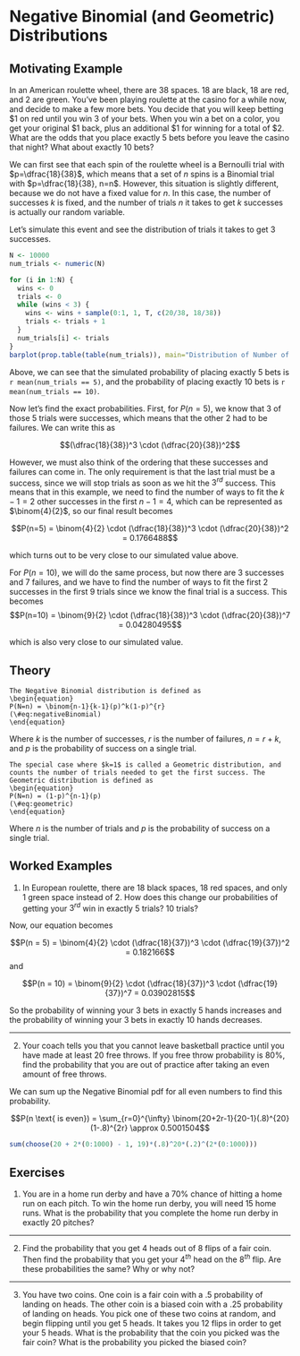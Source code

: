 # Negative Binomial (and Geometric) Distributions {#negative-binomial}

## Motivating Example {-}

In an American roulette wheel, there are $38$ spaces. $18$ are black, $18$ are red, and $2$ are green. You've been playing roulette at the casino for a while now, and decide to make a few more bets. You decide that you will keep betting $\$1$ on red until you win $3$ of your bets. When you win a bet on a color, you get your original $\$1$ back, plus an additional $\$1$ for winning for a total of $\$2$. What are the odds that you place exactly $5$ bets before you leave the casino that night? What about exactly $10$ bets? 

We can first see that each spin of the roulette wheel is a Bernoulli trial with $p=\dfrac{18}{38}$, which means that a set of $n$ spins is a Binomial trial with $p=\dfrac{18}{38}, n=n$. However, this situation is slightly different, because we do not have a fixed value for $n$. In this case, the number of successes $k$ is fixed, and the number of trials $n$ it takes to get $k$ successes is actually our random variable.

Let's simulate this event and see the distribution of trials it takes to get $3$ successes.

```r
N <- 10000
num_trials <- numeric(N)

for (i in 1:N) {
  wins <- 0
  trials <- 0
  while (wins < 3) {
    wins <- wins + sample(0:1, 1, T, c(20/38, 18/38))
    trials <- trials + 1
  }
  num_trials[i] <- trials
}
barplot(prop.table(table(num_trials)), main="Distribution of Number of Bets", xlab = "Number of Bets")
```

Above, we can see that the simulated probability of placing exactly $5$ bets is `r mean(num_trials == 5)`, and the probability of placing exactly $10$ bets is `r mean(num_trials == 10)`.

Now let's find the exact probabilities. First, for $P(n=5)$, we know that $3$ of those $5$ trials were successes, which means that the other $2$ had to be failures. We can write this as 

$$(\dfrac{18}{38})^3 \cdot (\dfrac{20}{38})^2$$

However, we must also think of the ordering that these successes and failures can come in. The only requirement is that the last trial must be a success, since we will stop trials as soon as we hit the $3^{rd}$ success. This means that in this example, we need to find the number of ways to fit the $k-1 = 2$ other successes in the first $n-1 = 4$, which can be represented as $\binom{4}{2}$, so our final result becomes

$$P(n=5) = \binom{4}{2} \cdot (\dfrac{18}{38})^3 \cdot (\dfrac{20}{38})^2 = 0.1766488$$

which turns out to be very close to our simulated value above.

For $P(n=10)$, we will do the same process, but now there are $3$ successes and $7$ failures, and we have to find the number of ways to fit the first $2$ successes in the first $9$ trials since we know the final trial is a success. This becomes $$P(n=10) = \binom{9}{2} \cdot (\dfrac{18}{38})^3 \cdot (\dfrac{20}{38})^7 = 0.04280495$$

which is also very close to our simulated value.

## Theory {-}

```definition
The Negative Binomial distribution is defined as
\begin{equation}
P(N=n) = \binom{n-1}{k-1}(p)^k(1-p)^{r}
(\#eq:negativeBinomial)
\end{equation}
```

Where $k$ is the number of successes, $r$ is the number of failures, $n=r+k$, and $p$ is the probability of success on a single trial.

```definition
The special case where $k=1$ is called a Geometric distribution, and counts the number of trials needed to get the first success. The Geometric distribution is defined as
\begin{equation}
P(N=n) = (1-p)^{n-1}(p)
(\#eq:geometric)
\end{equation}
```

Where $n$ is the number of trials and $p$ is the probability of success on a single trial.

## Worked Examples {-}

1. In European roulette, there are $18$ black spaces, $18$ red spaces, and only $1$ green space instead of $2$. How does this change our probabilities of getting your $3^{rd}$ win in exactly $5$ trials? $10$ trials?

Now, our equation becomes

$$P(n = 5) = \binom{4}{2} \cdot (\dfrac{18}{37})^3 \cdot (\dfrac{19}{37})^2 = 0.182166$$
and

$$P(n = 10) = \binom{9}{2} \cdot (\dfrac{18}{37})^3 \cdot (\dfrac{19}{37})^7 = 0.03902815$$

So the probability of winning your $3$ bets in exactly $5$ hands increases and the probability of winning your $3$ bets in exactly $10$ hands decreases.

------

2. Your coach tells you that you cannot leave basketball practice until you have made at least $20$ free throws. If you free throw probability is $80\%$, find the probability that you are out of practice after taking an even amount of free throws.

We can sum up the Negative Binomial pdf for all even numbers to find this probability. 

$$P(n \text{ is even}) = \sum_{r=0}^{\infty} \binom{20+2r-1}{20-1}(.8)^{20}(1-.8)^{2r} \approx 0.5001504$$

```r
sum(choose(20 + 2*(0:1000) - 1, 19)*(.8)^20*(.2)^(2*(0:1000)))
```

## Exercises {-}

1. You are in a home run derby and have a $70\%$ chance of hitting a home run on each pitch. To win the home run derby, you will need $15$ home runs. What is the probability that you complete the home run derby in exactly $20$ pitches?

------

2. Find the probability that you get $4$ heads out of $8$ flips of a fair coin. Then find the probability that you get your $4^{th}$ head on the $8^{th}$ flip. Are these probabilities the same? Why or why not?

------

3. You have two coins. One coin is a fair coin with a $.5$ probability of landing on heads. The other coin is a biased coin with a $.25$ probability of landing on heads. You pick one of these two coins at random, and begin flipping until you get $5$ heads. It takes you $12$ flips in order to get your $5$ heads. What is the probability that the coin you picked was the fair coin? What is the probability you picked the biased coin?
